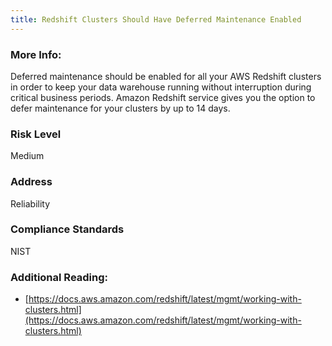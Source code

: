 ```yaml
---
title: Redshift Clusters Should Have Deferred Maintenance Enabled
---
```


### More Info:

Deferred maintenance should be enabled for all your AWS Redshift clusters in order to keep your data warehouse running without interruption during critical business periods. Amazon Redshift service gives you the option to defer maintenance for your clusters by up to 14 days.

### Risk Level

Medium

### Address

Reliability

### Compliance Standards

NIST

### Additional Reading:

- [https://docs.aws.amazon.com/redshift/latest/mgmt/working-with-clusters.html](https://docs.aws.amazon.com/redshift/latest/mgmt/working-with-clusters.html)
